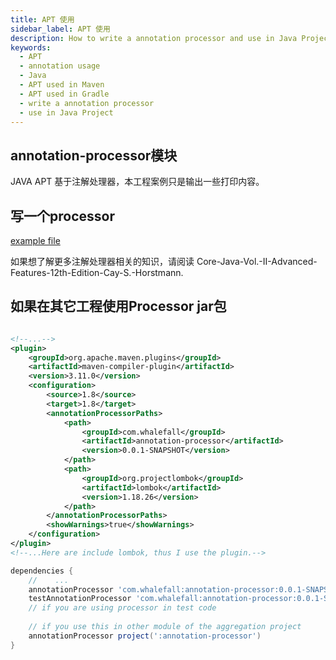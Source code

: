 ```yaml
---
title: APT 使用
sidebar_label: APT 使用
description: How to write a annotation processor and use in Java Project
keywords:
  - APT
  - annotation usage
  - Java
  - APT used in Maven
  - APT used in Gradle
  - write a annotation processor
  - use in Java Project
---
```


## annotation-processor模块

JAVA APT 基于注解处理器，本工程案例只是输出一些打印内容。

## 写一个processor 

[example file](https://github.com/Halcyon666/learn-cases/blob/main/annotation-processor/src/main/java/com/whalefall/apt/MyAnnotationProcessor.java)

如果想了解更多注解处理器相关的知识，请阅读 Core-Java-Vol.-II-Advanced-Features-12th-Edition-Cay-S.-Horstmann.

## 如果在其它工程使用Processor jar包




<Tabs>
<TabItem value="maven">

```xml

<!--...-->
<plugin>
    <groupId>org.apache.maven.plugins</groupId>
    <artifactId>maven-compiler-plugin</artifactId>
    <version>3.11.0</version>
    <configuration>
        <source>1.8</source>
        <target>1.8</target>
        <annotationProcessorPaths>
            <path>
                <groupId>com.whalefall</groupId>
                <artifactId>annotation-processor</artifactId>
                <version>0.0.1-SNAPSHOT</version>
            </path>
            <path>
                <groupId>org.projectlombok</groupId>
                <artifactId>lombok</artifactId>
                <version>1.18.26</version>
            </path>
        </annotationProcessorPaths>
        <showWarnings>true</showWarnings>
    </configuration>
</plugin>
<!--...Here are include lombok, thus I use the plugin.-->
```

</TabItem>

<TabItem value="gradle">

```groovy
dependencies {
    //    ...
    annotationProcessor 'com.whalefall:annotation-processor:0.0.1-SNAPSHOT'
    testAnnotationProcessor 'com.whalefall:annotation-processor:0.0.1-SNAPSHOT'
    // if you are using processor in test code
    
    // if you use this in other module of the aggregation project 
    annotationProcessor project(':annotation-processor')
}
```

</TabItem>
</Tabs>
